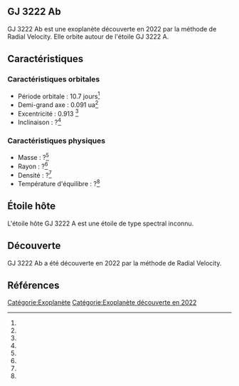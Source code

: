 == GJ 3222 Ab ==

{{Infobox Exoplanète
| nom = GJ 3222 Ab
| image = 
| légende = 
| étoile = GJ 3222 A
| constellation = 
| ascension_droite = 
| déclinaison = 
| distance = ?
| type_spectral = ?
| masse = ?<ref></ref>
| rayon = ?<ref></ref>
| densité = ?<ref></ref>
| gravité = ?<ref></ref>
| température = ?<ref></ref>
| période = 10.7 j<ref></ref>
| demi_grand_axe = 0.091 ua<ref></ref>
| excentricité = 0.913 <ref></ref>
| inclinaison = ?<ref></ref>
| méthode_découverte = Radial Velocity
| date_découverte = 2022
| statut = Confirmée
}}

GJ 3222 Ab est une exoplanète découverte en 2022 par la méthode de Radial Velocity. Elle orbite autour de l'étoile GJ 3222 A.

== Caractéristiques ==

=== Caractéristiques orbitales ===
* Période orbitale : 10.7 jours<ref></ref>
* Demi-grand axe : 0.091 ua<ref></ref>
* Excentricité : 0.913 <ref></ref>
* Inclinaison : ?<ref></ref>

=== Caractéristiques physiques ===
* Masse : ?<ref></ref>
* Rayon : ?<ref></ref>
* Densité : ?<ref></ref>
* Température d'équilibre : ?<ref></ref>

== Étoile hôte ==

{{Infobox Étoile
| nom = GJ 3222 A
| image = 
| légende = 
| constellation = 
| ascension_droite = 
| déclinaison = 
| distance = ?
| type_spectral = ?
| magnitude_absolue = 
| magnitude_apparente = 
| masse = ?<ref></ref>
| rayon = ?<ref></ref>
| température = ?<ref></ref>
| métallicité = ?<ref></ref>
| âge = ?<ref></ref>
}}

L'étoile hôte GJ 3222 A est une étoile de type spectral inconnu.

== Découverte ==

GJ 3222 Ab a été découverte en 2022 par la méthode de Radial Velocity.

== Références ==
<references />

[[Catégorie:Exoplanète]]
[[Catégorie:Exoplanète découverte en 2022]]
